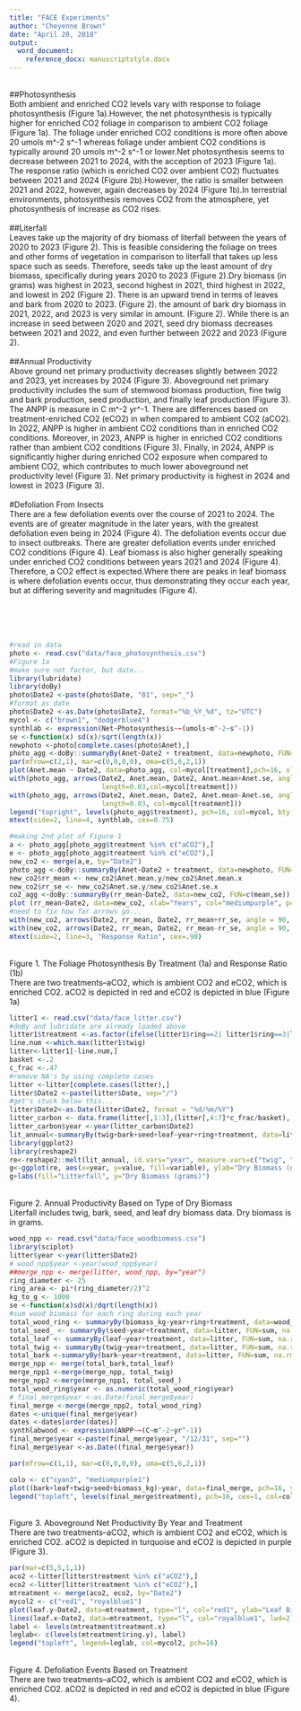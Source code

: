 ```yaml
---
title: "FACE Experiments"
author: "Cheyenne Brown"
date: "April 20, 2018"
output: 
  word_document:
    reference_docx: manuscriptstyle.docx
---
```

\
##Photosynthesis
\
Both ambient and enriched CO2 levels vary with response to foliage photosynthesis (Figure 1a).However, the net photosynthesis is typically higher for enriched CO2 foliage in comparison to ambient CO2 foliage (Figure 1a). The foliage under enriched CO2 conditions is more often above 20 umols m^-2 s^-1 whereas foliage under ambient CO2 conditions is typically around 20 umols m^-2 s^-1 or lower.Net photosynthesis seems to decrease between 2021 to 2024, with the acception of 2023 (Figure 1a). The response ratio (which is enriched CO2 over ambient CO2) fluctuates between 2021 and 2024 (Figure 2b).However, the ratio is smaller between 2021 and 2022, however, again decreases by 2024 (Figure 1b).In terrestrial environments, photosynthesis removes CO2 from the atmosphere, yet photosynthesis of increase as CO2 rises. 
\
\
##Literfall
\
Leaves take up the majority of dry biomass of literfall between the years of 2020 to 2023 (Figure 2). This is feasible considering the foliage on trees and other forms of vegetation in comparison to literfall that takes up less space such as seeds. Therefore, seeds take up the least amount of dry biomass, specifically during years 2020 to 2023 (Figure 2).Dry biomass (in grams) was highest in 2023, second highest in 2021, third highest in 2022, and lowest in 202 (Figure 2). There is an upward trend in terms of leaves and bark from 2020 to 2023. (Figure 2). the amount of bark dry biomass in 2021, 2022, and 2023 is very similar in amount. (Figure 2). While there is an increase in seed between 2020 and 2021, seed dry biomass decreases between 2021 and 2022, and even further between 2022 and 2023 (Figure 2). 
\
\
##Annual Productivity
\
Above ground net primary productivity decreases slightly between 2022 and 2023, yet increases by 2024 (Figure 3). Aboveground net primary productivity includes the sum of stemwood biomass production, fine twig and bark production, seed production, and finally leaf production (Figure 3). The ANPP is measure in C m^-2 yr^-1. There are differences based on treatment-enriched CO2 (eCO2) in when compared to ambient CO2 (aCO2). In 2022, ANPP is higher in ambient CO2 conditions than in enriched CO2 conditions. Moreover, in 2023, ANPP is higher in enriched CO2 conditions rather than ambient CO2 conditions (Figure 3). Finally, in 2024, ANPP is significantly higher during enriched CO2 exposure when compared to ambient CO2, which contributes to much lower aboveground net productivity level (Figure 3). Net primary productivity is highest in 2024 and lowest in 2023 (Figure 3).
\
\
#Defoliation From Insects
\
There are a few defoliation events over the course of 2021 to 2024. The events are of greater magnitude in the later years, with the greatest defoliation even being in 2024 (Figure 4). The defoliation events occur due to insect outbreaks. There are greater defoliation events under enriched CO2 conditions (Figure 4). Leaf biomass is also higher generally speaking under enriched CO2 conditions between years 2021 and 2024 (Figure 4). Therefore, a CO2 effect is expected.Where there are peaks in leaf biomass is where defoliation events occur, thus demonstrating they occur each year, but at differing severity and magnitudes (Figure 4).
\
\
\
\
\
```r
#read in data
photo <- read.csv("data/face_photosynthesis.csv")
#Figure 1a
#make sure not factor, but date...
library(lubridate)
library(doBy)
photo$Date2 <-paste(photo$Date, "01", sep="_")
#format as date
photo$Date2 <-as.Date(photo$Date2, format="%b_%Y_%d", tz="UTC")
mycol <- c("brown1", "dodgerblue4")
synthlab <- expression(Net~Photosynthesis~~(umols~m^-2~s^-1))
se <-function(x) sd(x)/sqrt(length(x))
newphoto <-photo[complete.cases(photo$Anet),] 
photo_agg <-doBy::summaryBy(Anet~Date2 + treatment, data=newphoto, FUN=c(mean,se))
par(mfrow=c(2,1), mar=c(0,0,0,0), oma=c(5,6,2,1))
plot(Anet.mean ~ Date2, data=photo_agg, col=mycol[treatment],pch=16, xlab="", ylim=c(13,31), xaxt="n")
with(photo_agg, arrows(Date2, Anet.mean, Date2, Anet.mean+Anet.se, angle=90,
                       length=0.03,col=mycol[treatment]))
with(photo_agg, arrows(Date2, Anet.mean, Date2, Anet.mean-Anet.se, angle=90,
                       length=0.03, col=mycol[treatment]))
legend("topright", levels(photo_agg$treatment), pch=16, col=mycol, bty = 'o')
mtext(side=2, line=4, synthlab, cex=0.75)

#making 2nd plot of Figure 1
a <- photo_agg[photo_agg$treatment %in% c("aCO2"),]
e <- photo_agg[photo_agg$treatment %in% c("eCO2"),]
new_co2 <- merge(a,e, by="Date2")
photo_agg <-doBy::summaryBy(Anet~Date2 + treatment, data=newphoto, FUN=c(mean,se))
new_co2$rr_mean <- new_co2$Anet.mean.y/new_co2$Anet.mean.x
new_co2$rr_se <- new_co2$Anet.se.y/new_co2$Anet.se.x
co2_agg <-doBy::summaryBy(rr_mean~Date2, data=new_co2, FUN=c(mean,se))
plot (rr_mean~Date2, data=new_co2, xlab="Years", col="mediumpurple", pch=16)
#need to fix how far arrows go... 
with(new_co2, arrows(Date2, rr_mean, Date2, rr_mean+rr_se, angle = 90, length=0.03, col="mediumpurple"))
with(new_co2, arrows(Date2, rr_mean, Date2, rr_mean-rr_se, angle = 90, length = 0.03, col="mediumpurple"))
mtext(side=2, line=3, "Response Ratio", cex=.90)
```
\
Figure 1. The Foliage Photosynthesis By Treatment (1a) and Response Ratio (1b)
\
There are two treatments--aCO2, which is ambient CO2 and eCO2, which is enriched CO2. aCO2 is depicted in red and eCO2 is depicted in blue (Figure 1a)
\
```r
litter1 <- read.csv("data/face_litter.csv")
#doBy and lubridate are already loaded above
litter1$treatment <-as.factor(ifelse(litter1$ring==2| litter1$ring==3|litter1$ring==6, "aCO2", "eCO2"))
line.num <-which.max(litter1$twig)
litter<-litter1[-line.num,]
basket <-.2
c_frac <-.47
#remove NA's by using complete cases
litter <-litter[complete.cases(litter),]
litter$Date2 <-paste(litter$Date, sep="/")
#get's stuck below this... 
litter$Date2<-as.Date(litter$Date2, format = "%d/%m/%Y")
litter_carbon <- data.frame(litter[,1:3],(litter[,4:7]*c_frac/basket), litter[,8:9])
litter_carbon$year <-year(litter_carbon$Date2)
lit_annual<-summaryBy(twig+bark+seed+leaf~year+ring+treatment, data=litter_carbon, FUN=sum, na.rm=TRUE, keep.names = TRUE)
library(ggplot2)
library(reshape2)
re<-reshape2::melt(lit_annual, id.vars="year", measure.vars=c("twig", "bark", "seed", "leaf"))
g<-ggplot(re, aes(x=year, y=value, fill=variable), ylab="Dry Biomass (grams)")+geom_bar(stat = "identity")
g+labs(fill="Litterfall", y="Dry Biomass (grams)")
```
\
Figure 2. Annual Productivity Based on Type of Dry Biomass
\
Literfall includes twig, bark, seed, and leaf dry biomass data. Dry biomass is in grams. 
\
```r
wood_npp <- read.csv("data/face_woodbiomass.csv")
library(sciplot)
litter$year <-year(litter$Date2)
# wood_npp$year <-year(wood_npp$year)
##merge_npp <- merge(litter, wood_npp, by="year")
ring_diameter <- 25
ring_area <- pi*(ring_diameter/2)^2
kg_to_g <- 1000
se <-function(x)sd(x)/dqrt(length(x))
#sum wood biomass for each ring during each year
total_wood_ring <- summaryBy(biomass_kg~year+ring+treatment, data=wood_npp, FUN=sum, na.rm=TRUE, keep.names = T)
total_seed_ <- summaryBy(seed~year+treatment, data=litter, FUN=sum, na.rm=TRUE, keep.names=T)
total_leaf <- summaryBy(leaf~year+treatment, data=litter, FUN=sum, na.rm=TRUE, keep.names=T)
total_twig <- summaryBy(twig~year+treatment, data=litter, FUN=sum, na.rm=TRUE, keep.names=T)
total_bark <-summaryBy(bark~year+treatment, data=litter, FUN=sum, na.rm=TRUE, keep.names=T)
merge_npp <- merge(total_bark,total_leaf)
merge_npp1 <-merge(merge_npp, total_twig)
merge_npp2 <-merge(merge_npp1, total_seed_)
total_wood_ring$year <- as.numeric(total_wood_ring$year)
# final_merge$year <-as.Date(final_merge$year)
final_merge <-merge(merge_npp2, total_wood_ring)
dates <-unique(final_merge$year)
dates <-dates[order(dates)]
synthlabwood <- expression(ANPP~~(C~m^-2~yr^-1))
final_merge$year <-paste(final_merge$year, "/12/31", sep="")
final_merge$year <-as.Date((final_merge$year))

par(mfrow=c(1,1), mar=c(0,0,0,0), oma=c(5,6,2,1))

colo <- c("cyan3", "mediumpurple1")
plot((bark+leaf+twig+seed+biomass_kg)~year, data=final_merge, pch=16, ylab=synthlabwood, xlab="", col=colo[treatment], cex=1.5)
legend("topleft", levels(final_merge$treatment), pch=16, cex=1, col=colo, bty='n')

```
\
Figure 3. Aboveground Net Productivity By Year and Treatment
\
There are two treatments--aCO2, which is ambient CO2 and eCO2, which is enriched CO2. aCO2 is depicted in turquoise and eCO2 is depicted in purple (Figure 3).
\
```r
par(mar=c(5,5,1,1))
aco2 <-litter[litter$treatment %in% c("aCO2"),]
eco2 <-litter[litter$treatment %in% c("eCO2"),]
mtreatment <- merge(aco2, eco2, by="Date2")
mycol2 <- c("red1", "royalblue1")
plot(leaf.y~Date2, data=mtreatment, type="l", col="red1", ylab="Leaf Biomass (g)", ylim=c(0, 55), xlab="", lwd=2)
lines(leaf.x~Date2, data=mtreatment, type="l", col="royalblue1", lwd=2)
label <- levels(mtreatment$treatment.x)
leglab<- c(levels(mtreatment$ring.y), label)
legend("topleft", legend=leglab, col=mycol2, pch=16)
```
\
Figure 4. Defoliation Events Based on Treatment
\
There are two treatments--aCO2, which is ambient CO2 and eCO2, which is enriched CO2. aCO2 is depicted in red and eCO2 is depicted in blue (Figure 4).

